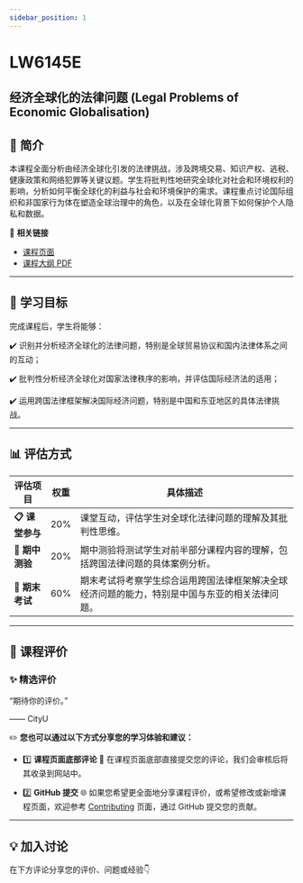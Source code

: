 ```yaml
---
sidebar_position: 1
---
```


# LW6145E
## 经济全球化的法律问题 (Legal Problems of Economic Globalisation)

## **📘 简介**
本课程全面分析由经济全球化引发的法律挑战，涉及跨境交易、知识产权、逃税、健康政策和网络犯罪等关键议题。学生将批判性地研究全球化对社会和环境权利的影响，分析如何平衡全球化的利益与社会和环境保护的需求。课程重点讨论国际组织和非国家行为体在塑造全球治理中的角色，以及在全球化背景下如何保护个人隐私和数据。

🔗 **相关链接**
- [课程页面](https://www.cityu.edu.hk/catalogue/pg/202526/course/LW6145E.htm)
- [课程大纲 PDF](https://www.cityu.edu.hk/catalogue/pg/202526/course/LW6145E.pdf)

---

## **🎯 学习目标**

完成课程后，学生将能够：

✔️ 识别并分析经济全球化的法律问题，特别是全球贸易协议和国内法律体系之间的互动；

✔️ 批判性分析经济全球化对国家法律秩序的影响，并评估国际经济法的适用；

✔️ 运用跨国法律框架解决国际经济问题，特别是中国和东亚地区的具体法律挑战。

---

## **📊 评估方式**

| **评估项目**          | **权重** | **具体描述**                                                                                       |
|----------------------|---------|---------------------------------------------------------------------------------------------------|
| **📋 课堂参与**       | 20%     | 课堂互动，评估学生对全球化法律问题的理解及其批判性思维。                                           |
| **📂 期中测验**       | 20%     | 期中测验将测试学生对前半部分课程内容的理解，包括跨国法律问题的具体案例分析。                      |
| **📂 期末考试**       | 60%     | 期末考试将考察学生综合运用跨国法律框架解决全球经济问题的能力，特别是中国与东亚的相关法律问题。         |

---

## **💬 课程评价**

### ✨ **精选评价**
<div className={commentStyles.commentBox}>
    <p className={commentStyles.commentText}>
        “期待你的评价。”
    </p>
    <p className={commentStyles.commentAuthor}>—— CityU</p>
</div>

✏️ **您也可以通过以下方式分享您的学习体验和建议：**

- 1️⃣ **课程页面底部评论**
💬 在课程页面底部直接提交您的评论，我们会审核后将其收录到网站中。

- 2️⃣ **GitHub 提交**
🌐 如果您希望更全面地分享课程评价，或希望修改或新增课程页面，欢迎参考 [Contributing](/contributing) 页面，通过 GitHub 提交您的贡献。

---

## **💡 加入讨论**

在下方评论分享您的评价、问题或经验👇
<Utterances />
